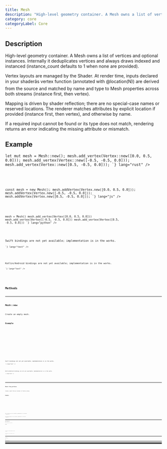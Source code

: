 ```yaml
---
title: Mesh
description: "High-level geometry container. A Mesh owns a list of vertices and optional instances. Internally it deduplicates vertices and always draws indexed and instanced (instance_count defaults to 1 when none are provided)."
category: core
categoryLabel: Core
---
```



## Description

High-level geometry container. A Mesh owns a list of vertices and optional instances.
Internally it deduplicates vertices and always draws indexed and instanced
(instance_count defaults to 1 when none are provided).

Vertex layouts are managed by the Shader. At render time, inputs declared in your
shaderâs vertex function (annotated with @location(N)) are derived from the source
and matched by name and type to Mesh properties across both streams (instance first,
then vertex).

Mapping is driven by shader reflection; there are no special-case names or reserved locations.
The renderer matches attributes by explicit location if provided (instance first, then vertex),
and otherwise by name.

If a required input cannot be found or its type does not match, rendering returns an error
indicating the missing attribute or mismatch.



## Example

<Tabs>

<TabItem label="Rust">
<Code
code={`
use fragmentcolor::mesh::{Mesh, Vertex, VertexValue};

let mut mesh = Mesh::new();
mesh.add_vertex(Vertex::new([0.0, 0.5, 0.0]));
mesh.add_vertex(Vertex::new([-0.5, -0.5, 0.0]));
mesh.add_vertex(Vertex::new([0.5, -0.5, 0.0]));
`}
lang="rust"
/>

</TabItem>

<TabItem label="JavaScript">
<Code
code={`

const mesh = new Mesh();
mesh.addVertex(Vertex.new([0.0, 0.5, 0.0]));
mesh.addVertex(Vertex.new([-0.5, -0.5, 0.0]));
mesh.addVertex(Vertex.new([0.5, -0.5, 0.0]));
`}
lang="js"
/>

</TabItem>

<TabItem label="Python">
<Code
code={`
from fragmentcolor import Mesh, Vertex

mesh = Mesh()
mesh.add_vertex(Vertex([0.0, 0.5, 0.0]))
mesh.add_vertex(Vertex([-0.5, -0.5, 0.0]))
mesh.add_vertex(Vertex([0.5, -0.5, 0.0]))
`}
lang="python"
/>

</TabItem>

<TabItem label="Swift">
<Aside type="caution" title="Work in progress">Swift bindings are not yet available; implementation is in the works.</Aside>
<Code
code={`
// Swift placeholder: bindings WIP

`}
lang="text"
/>

</TabItem>

<TabItem label="Kotlin">
<Aside type="caution" title="Work in progress">Kotlin/Android bindings are not yet available; implementation is in the works.</Aside>
<Code
code={`
// Kotlin placeholder: bindings WIP

`}
lang="text"
/>

</TabItem>

</Tabs>


## Methods


---

### Mesh::new

Create an empty mesh.

#### Example

<Tabs>

<TabItem label="Rust">
<Code
code={`
use fragmentcolor::mesh::Mesh;
let m = Mesh::new();
_ = m;
`}
lang="rust" meta="collapse={3-3}"
/>

</TabItem>

<TabItem label="JavaScript">
<Code
code={`
const m = new Mesh();
`}
lang="js"
/>

</TabItem>

<TabItem label="Python">
<Code
code={`
from fragmentcolor import Mesh
m = Mesh()
`}
lang="python"
/>

</TabItem>

<TabItem label="Swift">
<Aside type="caution" title="Work in progress">Swift bindings are not yet available; implementation is in the works.</Aside>
<Code
code={`
// Swift placeholder: bindings WIP

`}
lang="text"
/>

</TabItem>

<TabItem label="Kotlin">
<Aside type="caution" title="Work in progress">Kotlin/Android bindings are not yet available; implementation is in the works.</Aside>
<Code
code={`
// Kotlin placeholder: bindings WIP

`}
lang="text"
/>

</TabItem>

</Tabs>


---

### Mesh::from_vertices

Create a mesh from an iterator of Vertex values.

#### Example

<Tabs>

<TabItem label="Rust">
<Code
code={`
use fragmentcolor::mesh::{Mesh, Vertex};
let mesh = Mesh::from_vertices([
    Vertex::new([0.0, 0.0]),
    Vertex::new([1.0, 0.0]),
    Vertex::new([0.0, 1.0]),
]);
`}
lang="rust"
/>

</TabItem>

<TabItem label="JavaScript">
<Code
code={`
const mesh = Mesh.fromVertices([;
    Vertex.new([0.0, 0.0]),;
    Vertex.new([1.0, 0.0]),;
    Vertex.new([0.0, 1.0]),;
]);
`}
lang="js"
/>

</TabItem>

<TabItem label="Python">
<Code
code={`
from fragmentcolor import Mesh, Vertex
mesh = Mesh.from_vertices([
    Vertex([0.0, 0.0]),
    Vertex([1.0, 0.0]),
    Vertex([0.0, 1.0]),
])
`}
lang="python"
/>

</TabItem>

<TabItem label="Swift">
<Aside type="caution" title="Work in progress">Swift bindings are not yet available; implementation is in the works.</Aside>
<Code
code={`
// Swift placeholder: bindings WIP

`}
lang="text"
/>

</TabItem>

<TabItem label="Kotlin">
<Aside type="caution" title="Work in progress">Kotlin/Android bindings are not yet available; implementation is in the works.</Aside>
<Code
code={`
// Kotlin placeholder: bindings WIP

`}
lang="text"
/>

</TabItem>

</Tabs>


---

### Mesh::add_vertex

Add a single vertex to the mesh.

#### Example

<Tabs>

<TabItem label="Rust">
<Code
code={`
use fragmentcolor::mesh::{Mesh};
let mut m = Mesh::new();
m.add_vertex([0.0, 0.0]);
`}
lang="rust"
/>

</TabItem>

<TabItem label="JavaScript">
<Code
code={`
const m = new Mesh();
m.addVertex([0.0, 0.0]);
`}
lang="js"
/>

</TabItem>

<TabItem label="Python">
<Code
code={`
from fragmentcolor import Mesh
m = Mesh()
m.add_vertex([0.0, 0.0])
`}
lang="python"
/>

</TabItem>

<TabItem label="Swift">
<Aside type="caution" title="Work in progress">Swift bindings are not yet available; implementation is in the works.</Aside>
<Code
code={`
// Swift placeholder: bindings WIP

`}
lang="text"
/>

</TabItem>

<TabItem label="Kotlin">
<Aside type="caution" title="Work in progress">Kotlin/Android bindings are not yet available; implementation is in the works.</Aside>
<Code
code={`
// Kotlin placeholder: bindings WIP

`}
lang="text"
/>

</TabItem>

</Tabs>


---

### Mesh::add_vertices

Add many vertices to the mesh.

#### Example

<Tabs>

<TabItem label="Rust">
<Code
code={`
use fragmentcolor::mesh::{Mesh, Vertex};
let mut m = Mesh::new();
m.add_vertices([
  Vertex::new([0.0, 0.0]),
  Vertex::new([1.0, 0.0])
]);
`}
lang="rust"
/>

</TabItem>

<TabItem label="JavaScript">
<Code
code={`
const m = new Mesh();
m.addVertices([;
  Vertex.new([0.0, 0.0]),;
  Vertex.new([1.0, 0.0]);
]);
`}
lang="js"
/>

</TabItem>

<TabItem label="Python">
<Code
code={`
from fragmentcolor import Mesh, Vertex
m = Mesh()
m.add_vertices([
  Vertex([0.0, 0.0]),
  Vertex([1.0, 0.0])
])
`}
lang="python"
/>

</TabItem>

<TabItem label="Swift">
<Aside type="caution" title="Work in progress">Swift bindings are not yet available; implementation is in the works.</Aside>
<Code
code={`
// Swift placeholder: bindings WIP

`}
lang="text"
/>

</TabItem>

<TabItem label="Kotlin">
<Aside type="caution" title="Work in progress">Kotlin/Android bindings are not yet available; implementation is in the works.</Aside>
<Code
code={`
// Kotlin placeholder: bindings WIP

`}
lang="text"
/>

</TabItem>

</Tabs>


---

### Mesh::add_instance

Add a single instance (any Vertex can be converted into an instance).

#### Example

<Tabs>

<TabItem label="Rust">
<Code
code={`
use fragmentcolor::mesh::{Mesh, Vertex};
let mut m = Mesh::new();
let v = Vertex::new([0.0, 0.0]);
m.add_instance(v);
`}
lang="rust"
/>

</TabItem>

<TabItem label="JavaScript">
<Code
code={`
const m = new Mesh();
const v = new Vertex([0.0, 0.0]);
m.addInstance(v);
`}
lang="js"
/>

</TabItem>

<TabItem label="Python">
<Code
code={`
from fragmentcolor import Mesh, Vertex
m = Mesh()
v = Vertex([0.0, 0.0])
m.add_instance(v)
`}
lang="python"
/>

</TabItem>

<TabItem label="Swift">
<Aside type="caution" title="Work in progress">Swift bindings are not yet available; implementation is in the works.</Aside>
<Code
code={`
// Swift placeholder: bindings WIP

`}
lang="text"
/>

</TabItem>

<TabItem label="Kotlin">
<Aside type="caution" title="Work in progress">Kotlin/Android bindings are not yet available; implementation is in the works.</Aside>
<Code
code={`
// Kotlin placeholder: bindings WIP

`}
lang="text"
/>

</TabItem>

</Tabs>


---

### Mesh::add_instances

Add many instances to the mesh.

#### Example

<Tabs>

<TabItem label="Rust">
<Code
code={`
use fragmentcolor::mesh::{Mesh, Vertex};
let mut m = Mesh::new();
m.add_instances([
  Vertex::new([0.0, 0.0]),
  Vertex::new([1.0, 1.0]),
]);
`}
lang="rust"
/>

</TabItem>

<TabItem label="JavaScript">
<Code
code={`
const m = new Mesh();
m.addInstances([;
  Vertex.new([0.0, 0.0]),;
  Vertex.new([1.0, 1.0]),;
]);
`}
lang="js"
/>

</TabItem>

<TabItem label="Python">
<Code
code={`
from fragmentcolor import Mesh, Vertex
m = Mesh()
m.add_instances([
  Vertex([0.0, 0.0]),
  Vertex([1.0, 1.0]),
])
`}
lang="python"
/>

</TabItem>

<TabItem label="Swift">
<Aside type="caution" title="Work in progress">Swift bindings are not yet available; implementation is in the works.</Aside>
<Code
code={`
// Swift placeholder: bindings WIP

`}
lang="text"
/>

</TabItem>

<TabItem label="Kotlin">
<Aside type="caution" title="Work in progress">Kotlin/Android bindings are not yet available; implementation is in the works.</Aside>
<Code
code={`
// Kotlin placeholder: bindings WIP

`}
lang="text"
/>

</TabItem>

</Tabs>


---

### Mesh::clear_instances

Remove all instances from a mesh (render defaults to 1 instance).

#### Example

<Tabs>

<TabItem label="Rust">
<Code
code={`
use fragmentcolor::mesh::Mesh;
let mut m = Mesh::new();
m.clear_instances();
`}
lang="rust"
/>

</TabItem>

<TabItem label="JavaScript">
<Code
code={`
const m = new Mesh();
m.clearInstances();
`}
lang="js"
/>

</TabItem>

<TabItem label="Python">
<Code
code={`
from fragmentcolor import Mesh
m = Mesh()
m.clear_instances()
`}
lang="python"
/>

</TabItem>

<TabItem label="Swift">
<Aside type="caution" title="Work in progress">Swift bindings are not yet available; implementation is in the works.</Aside>
<Code
code={`
// Swift placeholder: bindings WIP

`}
lang="text"
/>

</TabItem>

<TabItem label="Kotlin">
<Aside type="caution" title="Work in progress">Kotlin/Android bindings are not yet available; implementation is in the works.</Aside>
<Code
code={`
// Kotlin placeholder: bindings WIP

`}
lang="text"
/>

</TabItem>

</Tabs>


---

### Mesh::set_instance_count

Override how many instances to draw without providing per-instance attributes.

Use this when driving instance data from a storage buffer and indexing via @builtin(instance_index).

#### Example

<Tabs>

<TabItem label="Rust">
<Code
code={`
use fragmentcolor::mesh::{Mesh, Vertex};
let mut m = Mesh::new();
m.add_vertices([
    Vertex::new([-0.01, -0.01]),
    Vertex::new([ 0.01, -0.01]),
    Vertex::new([ 0.00,  0.01]),
]);
// draw one million instances
m.set_instance_count(1_000_000);
`}
lang="rust"
/>

</TabItem>

<TabItem label="JavaScript">
<Code
code={`
const m = new Mesh();
m.addVertices([;
    Vertex.new([-0.01, -0.01]),;
    Vertex.new([ 0.01, -0.01]),;
    Vertex.new([ 0.00,  0.01]),;
]);
// draw one million instances;
m.setInstanceCount(1_000_000);
`}
lang="js"
/>

</TabItem>

<TabItem label="Python">
<Code
code={`
from fragmentcolor import Mesh, Vertex
m = Mesh()
m.add_vertices([
    Vertex([-0.01, -0.01]),
    Vertex([ 0.01, -0.01]),
    Vertex([ 0.00,  0.01]),
])
# draw one million instances
m.set_instance_count(1_000_000)
`}
lang="python"
/>

</TabItem>

<TabItem label="Swift">
<Aside type="caution" title="Work in progress">Swift bindings are not yet available; implementation is in the works.</Aside>
<Code
code={`
// Swift placeholder: bindings WIP

`}
lang="text"
/>

</TabItem>

<TabItem label="Kotlin">
<Aside type="caution" title="Work in progress">Kotlin/Android bindings are not yet available; implementation is in the works.</Aside>
<Code
code={`
// Kotlin placeholder: bindings WIP

`}
lang="text"
/>

</TabItem>

</Tabs>


---

### Mesh::clear_instance_count

Remove all instances from a mesh (render defaults to 1 instance).

#### Example

<Tabs>

<TabItem label="Rust">
<Code
code={`
use fragmentcolor::mesh::Mesh;
let mut m = Mesh::new();
m.clear_instance_count();
`}
lang="rust"
/>

</TabItem>

<TabItem label="JavaScript">
<Code
code={`
const m = new Mesh();
m.clearInstanceCount();
`}
lang="js"
/>

</TabItem>

<TabItem label="Python">
<Code
code={`
from fragmentcolor import Mesh
m = Mesh()
m.clear_instance_count()
`}
lang="python"
/>

</TabItem>

<TabItem label="Swift">
<Aside type="caution" title="Work in progress">Swift bindings are not yet available; implementation is in the works.</Aside>
<Code
code={`
// Swift placeholder: bindings WIP

`}
lang="text"
/>

</TabItem>

<TabItem label="Kotlin">
<Aside type="caution" title="Work in progress">Kotlin/Android bindings are not yet available; implementation is in the works.</Aside>
<Code
code={`
// Kotlin placeholder: bindings WIP

`}
lang="text"
/>

</TabItem>

</Tabs>
